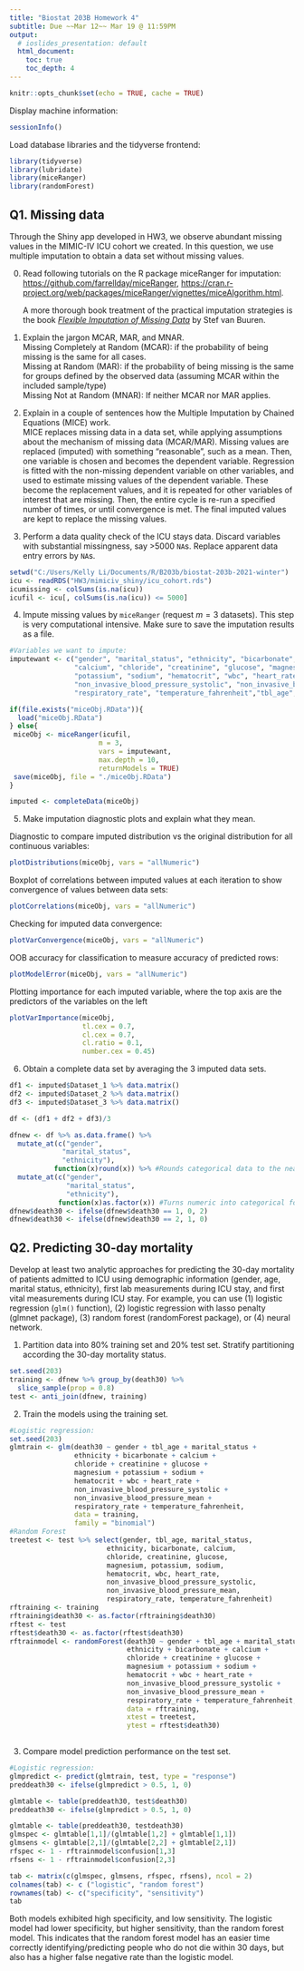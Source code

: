 ```yaml
---
title: "Biostat 203B Homework 4"
subtitle: Due ~~Mar 12~~ Mar 19 @ 11:59PM
output:
  # ioslides_presentation: default
  html_document:
    toc: true
    toc_depth: 4
---
```


```r
knitr::opts_chunk$set(echo = TRUE, cache = TRUE)
```
                      
Display machine information:
```r
sessionInfo()
```
Load database libraries and the tidyverse frontend:
```r
library(tidyverse)
library(lubridate)
library(miceRanger)
library(randomForest)
```

## Q1. Missing data

Through the Shiny app developed in HW3, we observe abundant missing values in the MIMIC-IV ICU cohort we created. In this question, we use multiple imputation to obtain a data set without missing values.

0. Read following tutorials on the R package miceRanger for imputation: <https://github.com/farrellday/miceRanger>, <https://cran.r-project.org/web/packages/miceRanger/vignettes/miceAlgorithm.html>.

    A more thorough book treatment of the practical imputation strategies is the book [*_Flexible Imputation of Missing Data_*](https://stefvanbuuren.name/fimd/) by Stef van Buuren. 

1. Explain the jargon MCAR, MAR, and MNAR. \
Missing Completely at Random (MCAR): if the probability of being missing is the same for all cases. \
Missing at Random (MAR): if the probability of being missing is the same for groups defined by the observed data (assuming MCAR within the included sample/type) \
Missing Not at Random (MNAR): If neither MCAR nor MAR applies.

2. Explain in a couple of sentences how the Multiple Imputation by Chained Equations (MICE) work. \
MICE replaces missing data in a data set, while applying assumptions about the mechanism of missing data (MCAR/MAR). Missing values are replaced (imputed) with something "reasonable", such as a mean. Then, one variable is chosen and becomes the dependent variable. Regression is fitted with the non-missing dependent variable on other variables, and used to estimate missing values of the dependent variable. These become the replacement values, and it is repeated for other variables of interest that are missing. Then, the entire cycle is re-run a specified number of times, or until convergence is met. The final imputed values are kept to replace the missing values.

3. Perform a data quality check of the ICU stays data. Discard variables with substantial missingness, say >5000 `NA`s. Replace apparent data entry errors by `NA`s.

```r
setwd("C:/Users/Kelly Li/Documents/R/B203b/biostat-203b-2021-winter")
icu <- readRDS("HW3/mimiciv_shiny/icu_cohort.rds")
icumissing <- colSums(is.na(icu))
icufil <- icu[, colSums(is.na(icu)) <= 5000]
```

4. Impute missing values by `miceRanger` (request $m=3$ datasets). This step is very computational intensive. Make sure to save the imputation results as a file.

```r
#Variables we want to impute:
imputewant <- c("gender", "marital_status", "ethnicity", "bicarbonate",
                "calcium", "chloride", "creatinine", "glucose", "magnesium",
                "potassium", "sodium", "hematocrit", "wbc", "heart_rate", 
                "non_invasive_blood_pressure_systolic", "non_invasive_blood_pressure_mean",
                "respiratory_rate", "temperature_fahrenheit","tbl_age","death30" )

if(file.exists("miceObj.RData")){
  load("miceObj.RData")
} else{
 miceObj <- miceRanger(icufil,
                      m = 3,
                      vars = imputewant,
                      max.depth = 10,
                      returnModels = TRUE)
 save(miceObj, file = "./miceObj.RData")
}

imputed <- completeData(miceObj) 
```

5. Make imputation diagnostic plots and explain what they mean. \

Diagnostic to compare imputed distribution vs the original distribution for all continuous variables:

```r
plotDistributions(miceObj, vars = "allNumeric")
```

Boxplot of correlations between imputed values at each iteration to show convergence of values between data sets:

```r
plotCorrelations(miceObj, vars = "allNumeric")
```

Checking for imputed data convergence:
```r
plotVarConvergence(miceObj, vars = "allNumeric")
```

OOB accuracy for classification to measure accuracy of predicted rows:
```r
plotModelError(miceObj, vars = "allNumeric")
```

Plotting importance for each imputed variable, where the top axis are the predictors of the variables on the left
```r
plotVarImportance(miceObj,
                  tl.cex = 0.7,
                  cl.cex = 0.7,
                  cl.ratio = 0.1,
                  number.cex = 0.45)
```



6. Obtain a complete data set by averaging the 3 imputed data sets.
```r
df1 <- imputed$Dataset_1 %>% data.matrix()
df2 <- imputed$Dataset_2 %>% data.matrix()
df3 <- imputed$Dataset_3 %>% data.matrix()

df <- (df1 + df2 + df3)/3

dfnew <- df %>% as.data.frame() %>%
  mutate_at(c("gender",
             "marital_status",
             "ethnicity"),
           function(x)round(x)) %>% #Rounds categorical data to the nearest integer to go to "majority" prediction of the 3 data sets
  mutate_at(c("gender",
              "marital_status",
              "ethnicity"),
            function(x)as.factor(x)) #Turns numeric into categorical for logistic regression
dfnew$death30 <- ifelse(dfnew$death30 == 1, 0, 2)
dfnew$death30 <- ifelse(dfnew$death30 == 2, 1, 0)
```


## Q2. Predicting 30-day mortality

Develop at least two analytic approaches for predicting the 30-day mortality of patients admitted to ICU using demographic information (gender, age, marital status, ethnicity), first lab measurements during ICU stay, and first vital measurements during ICU stay. For example, you can use (1) logistic regression (`glm()` function), (2) logistic regression with lasso penalty (glmnet package), (3) random forest (randomForest package), or (4) neural network.

1. Partition data into 80% training set and 20% test set. Stratify partitioning according the 30-day mortality status.
```r
set.seed(203)
training <- dfnew %>% group_by(death30) %>%
  slice_sample(prop = 0.8)
test <- anti_join(dfnew, training)
```

2. Train the models using the training set.
```r
#Logistic regression:
set.seed(203)
glmtrain <- glm(death30 ~ gender + tbl_age + marital_status +
                ethnicity + bicarbonate + calcium +
                chloride + creatinine + glucose +
                magnesium + potassium + sodium +
                hematocrit + wbc + heart_rate +
                non_invasive_blood_pressure_systolic +
                non_invasive_blood_pressure_mean +
                respiratory_rate + temperature_fahrenheit,
                data = training,
                family = "binomial")
#Random Forest
treetest <- test %>% select(gender, tbl_age, marital_status,
                        ethnicity, bicarbonate, calcium,
                        chloride, creatinine, glucose,
                        magnesium, potassium, sodium,
                        hematocrit, wbc, heart_rate,
                        non_invasive_blood_pressure_systolic,
                        non_invasive_blood_pressure_mean,
                        respiratory_rate, temperature_fahrenheit)
rftraining <- training
rftraining$death30 <- as.factor(rftraining$death30)
rftest <- test
rftest$death30 <- as.factor(rftest$death30)
rftrainmodel <- randomForest(death30 ~ gender + tbl_age + marital_status +
                             ethnicity + bicarbonate + calcium +
                             chloride + creatinine + glucose +
                             magnesium + potassium + sodium +
                             hematocrit + wbc + heart_rate +
                             non_invasive_blood_pressure_systolic +
                             non_invasive_blood_pressure_mean +
                             respiratory_rate + temperature_fahrenheit,
                             data = rftraining,
                             xtest = treetest,
                             ytest = rftest$death30)
     
```



3. Compare model prediction performance on the test set.

```r
#Logistic regression:
glmpredict <- predict(glmtrain, test, type = "response")
preddeath30 <- ifelse(glmpredict > 0.5, 1, 0)

glmtable <- table(preddeath30, test$death30)
preddeath30 <- ifelse(glmpredict > 0.5, 1, 0)

glmtable <- table(preddeath30, testdeath30)
glmspec <- glmtable[1,1]/(glmtable[1,2] + glmtable[1,1])
glmsens <- glmtable[2,1]/(glmtable[2,2] + glmtable[2,1])
rfspec <- 1 - rftrainmodel$confusion[1,3]
rfsens <- 1 - rftrainmodel$confusion[2,3]

tab <- matrix(c(glmspec, glmsens, rfspec, rfsens), ncol = 2)
colnames(tab) <- c ("logistic", "random forest")
rownames(tab) <- c("specificity", "sensitivity")
tab
```
Both models exhibited high specificity, and low sensitivity. The logistic model had lower specificity, but higher sensitivity, than the random forest model. This indicates that the random forest model has an easier time correctly identifying/predicting people who do not die within 30 days, but also has a higher false negative rate than the logistic model.
